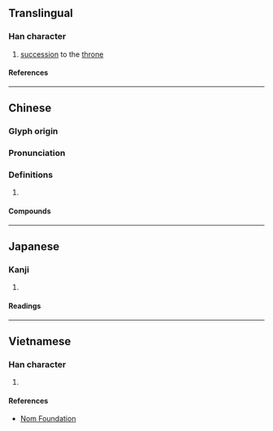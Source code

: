 {{character info}}
==Translingual==

===Han character===
{{Han char|rn=38|rad=女|as=13|sn=16|four=40416|canj=VYWM|ids=⿰女亶}}

# [[succession]] to the [[throne]]

====References====
{{Han ref|kx=0272.080|dkj=06771|dj=0540.080|hdz=21085.010|uh=5B17}}

----

==Chinese==
{{zh-forms}}

===Glyph origin===
{{Han etym}}

===Pronunciation===
{{zh-pron
|m=shàn
|c=sin6
|mc=y
|oc=y
|cat=
}}

===Definitions===
{{zh-hanzi}}

# {{rfdef|zh}}

====Compounds====
{{zh-der|嬗變|嬗遞|遞嬗}}

----

==Japanese==

===Kanji===
{{ja-kanji|grade=|rs=女13}}

# {{rfdef|ja|sort=女13}}

====Readings====
{{ja-readings
|on=せん, ぜん, たん
|kun=ゆるい
}}

----

==Vietnamese==

===Han character===
{{vi-readings|rs=女13|reading=thiện}}

# {{rfdef|vi|sort=女13}}

====References====
* [http://nomfoundation.org/common/nom_details.php?codepoint=5b17 Nom Foundation]
